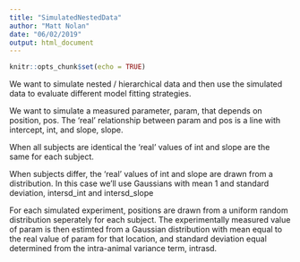 ```yaml
---
title: "SimulatedNestedData"
author: "Matt Nolan"
date: "06/02/2019"
output: html_document
---
```


```r
knitr::opts_chunk$set(echo = TRUE)
```


We want to simulate nested / hierarchical data and then use the simulated data to evaluate different model fitting strategies.

We want to simulate a measured parameter, param, that depends on position, pos. The 'real' relationship between param and pos is a line with intercept, int, and slope, slope.

When all subjects are identical the 'real' values of int and slope are the same for each subject.

When subjects differ, the 'real' values of int and slope are drawn from a distribution. In this case we'll use Gaussians with mean 1 and standard deviation, intersd_int and intersd_slope

For each simulated experiment, positions are drawn from a uniform random distribution seperately for each subject. The experimentally measured value of param is then estimted from a Gaussian distribution with mean equal to the real value of param for that location, and standard deviation equal determined from the intra-animal variance term, intrasd.


```r

```

